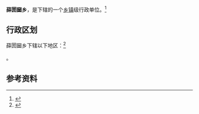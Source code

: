 {{中国乡级行政区|14/06/21/206/000}}

'''薛圐圙乡'''，是{{PRC admin/fullname|14/06/21/206/000|3}}下辖的一个[[乡镇|乡镇]]级行政单位。<ref>{{PRC admin/ref sgc|{{PRC admin/parent|14/06/21/206/000}}}}</ref>

== 行政区划 ==

薛圐圙乡下辖以下地区：<ref>{{PRC admin/ref sgc|14/06/21/206/000}}</ref>

{{PRC admin/children|14/06/21/206/000}}。

== 参考资料 ==

{{reflist}}

{{行政区划小作品}}
{{PRC admin/navcat|14/06/21/206/000}}